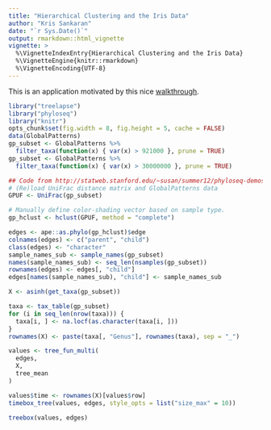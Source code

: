 ```yaml
---
title: "Hierarchical Clustering and the Iris Data"
author: "Kris Sankaran"
date: "`r Sys.Date()`"
output: rmarkdown::html_vignette
vignette: >
  %\VignetteIndexEntry{Hierarchical Clustering and the Iris Data}
  %\VignetteEngine{knitr::rmarkdown}
  %\VignetteEncoding{UTF-8}
---
```


This is an application motivated by this
nice
[walkthrough](https://cran.r-project.org/web/packages/dendextend/vignettes/Cluster_Analysis.html).

```r
library("treelapse")
library("phyloseq")
library("knitr")
opts_chunk$set(fig.width = 8, fig.height = 5, cache = FALSE)
data(GlobalPatterns)
gp_subset <- GlobalPatterns %>%
  filter_taxa(function(x) { var(x) > 921000 }, prune = TRUE)
gp_subset <- GlobalPatterns %>%
  filter_taxa(function(x) { var(x) > 30000000 }, prune = TRUE)
```

```r
## Code from http://statweb.stanford.edu/~susan/summer12/phyloseq-demosh.html
# (Re)load UniFrac distance matrix and GlobalPatterns data
GPUF <- UniFrac(gp_subset)

# Manually define color-shading vector based on sample type.
gp_hclust <- hclust(GPUF, method = "complete")

edges <- ape::as.phylo(gp_hclust)$edge
colnames(edges) <- c("parent", "child")
class(edges) <- "character"
sample_names_sub <- sample_names(gp_subset)
names(sample_names_sub) <- seq_len(nsamples(gp_subset))
rownames(edges) <- edges[, "child"]
edges[names(sample_names_sub), "child"] <- sample_names_sub

X <- asinh(get_taxa(gp_subset))

taxa <- tax_table(gp_subset)
for (i in seq_len(nrow(taxa))) {
  taxa[i, ] <- na.locf(as.character(taxa[i, ]))
}
rownames(X) <- paste(taxa[, "Genus"], rownames(taxa), sep = "_")

values <- tree_fun_multi(
  edges,
  X,
  tree_mean
)

values$time <- rownames(X)[values$row]
timebox_tree(values, edges, style_opts = list("size_max" = 10))
```

```r
treebox(values, edges)
```
